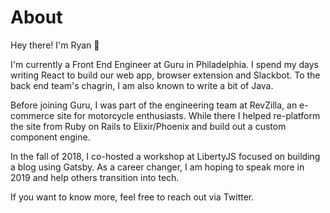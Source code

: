 

# About

Hey there! I'm Ryan 👋

I'm currently a Front End Engineer at Guru in Philadelphia. I spend my days writing React to build our web app, browser extension and Slackbot. To the back end team's chagrin, I am also known to write a bit of Java.

Before joining Guru, I was part of the engineering team at RevZilla, an e-commerce site for motorcycle enthusiasts. While there I helped re-platform the site from Ruby on Rails to Elixir/Phoenix and build out a custom component engine.

In the fall of 2018, I co-hosted a workshop at LibertyJS focused on building a blog using Gatsby. As a career changer, I am hoping to speak more in 2019 and help others transition into tech.

If you want to know more, feel free to reach out via Twitter.
